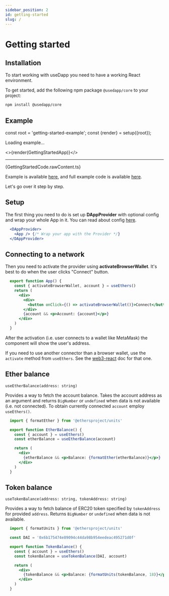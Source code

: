 ```yaml
---
sidebar_position: 2
id: getting-started
slug: /
---
```


# Getting started

## Installation

To start working with useDapp you need to have a working React environment.

To get started, add the following npm package `@usedapp/core` to your project:

```bash npm2yarn
npm install @usedapp/core
```

## Example

const root = 'getting-started-example';
const {render} = setup({root});

<div id={root}>Loading example...</div>

<>{render(GettingStartedApp)}</>

---

<CodeWrapper title="App.tsx">
  {GettingStartedCode.rawContent.ts}
</CodeWrapper>

Example is available [here](https://usedapp-example.netlify.app/), and full example code is available [here](https://github.com/EthWorks/useDapp/tree/master/packages/example).

Let's go over it step by step.

## Setup

The first thing you need to do is set up **DAppProvider** with optional config and wrap your whole App in it. You can read about config [here](./core#config).

```jsx
  <DAppProvider>
    <App /> {/* Wrap your app with the Provider */}
  </DAppProvider>
```

## Connecting to a network

Then you need to activate the provider using **activateBrowserWallet**. It's best to do when the user clicks "Connect" button.

```jsx
  export function App() {
    const { activateBrowserWallet, account } = useEthers()
    return (
      <div>
        <div>
          <button onClick={() => activateBrowserWallet()}>Connect</button>
        </div>
        {account && <p>Account: {account}</p>}
      </div>
    )
  }
```

After the activation (i.e. user connects to a wallet like MetaMask) the component will show the user's address.

If you need to use another connector than a browser wallet, use the `activate` method from `useEthers`. See the [web3-react](https://github.com/NoahZinsmeister/web3-react/tree/v6/docs#overview) doc for that one.

## Ether balance

`useEtherBalance(address: string)`

Provides a way to fetch the account balance. Takes the account address as an argument and returns ``BigNumber`` or ``undefined`` when data is not available (i.e. not connected). 
To obtain currently connected ``account`` employ ``useEthers()``.

```jsx
  import { formatEther } from '@ethersproject/units'

  export function EtherBalance() {
    const { account } = useEthers()
    const etherBalance = useEtherBalance(account)

    return (
      <div>
        {etherBalance && <p>Balance: {formatEther(etherBalance)}</p>}
      </div>
    )
  }
```

## Token balance

`useTokenBalance(address: string, tokenAddress: string)`

Provides a way to fetch balance of ERC20 token specified by ``tokenAddress`` for provided ``address``. Returns ``BigNumber`` or ``undefined`` when data is not available.

```jsx
  import { formatUnits } from '@ethersproject/units'

  const DAI = '0x6b175474e89094c44da98b954eedeac495271d0f'

  export function TokenBalance() {
    const { account } = useEthers()
    const tokenBalance = useTokenBalance(DAI, account)

    return (
      <div>
        {tokenBalance && <p>Balance: {formatUnits(tokenBalance, 18)}</p>}
      </div>
    )
  }
```

